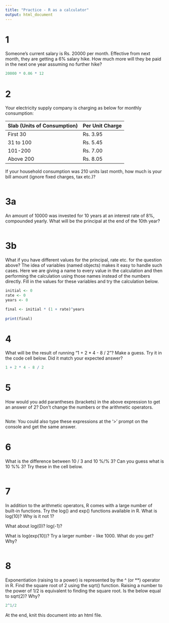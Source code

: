 ```yaml
---
title: "Practice - R as a calculator"
output: html_document
---
```


# 1

Someone's current salary is Rs. 20000 per month. Effective from next month, they are getting a 6% salary hike. How much more will they be paid in the next one year assuming no further hike?

```r
20000 * 0.06 * 12
```

# 2

Your electricity supply company is charging as below for monthly consumption:

Slab (Units of Consumption) | Per Unit Charge
--------------------------- | ---------------
First 30                    | Rs. 3.95        
31 to 100                   | Rs. 5.45       
101-200                     | Rs. 7.00       
Above 200                   | Rs. 8.05       

If your household consumption was 210 units last month, how much is your bill amount (ignore fixed charges, tax etc.)?

```r

```

# 3a

An amount of 10000 was invested for 10 years at an interest rate of 8%, compounded yearly. What will be the principal at the end of the 10th year?

```r

```

# 3b

What if you have different values for the principal, rate etc. for the question above? The idea of variables (named objects) makes it easy to handle such cases. Here we are giving a name to every value in the calculation and then performing the calculation using those names instead of the numbers directly. Fill in the values for these variables and try the calculation below.

```r
initial <- 0
rate <- 0
years <- 0

final <- initial * (1 + rate)^years
  
print(final)
```

# 4

What will be the result of running "1 + 2 * 4 - 8 / 2"? Make a guess. Try it in the code cell below. Did it match your expected answer?

```r
1 + 2 * 4 - 8 / 2
```

# 5

How would you add parantheses (brackets) in the above expression to get an answer of 2? Don't change the numbers or the arithmetic operators.

```r

```

Note: You could also type these expressions at the '>' prompt on the console and get the same answer.

# 6

What is the difference between 10 / 3 and 10 %/% 3? Can you guess what is 10 %% 3? Try these in the cell below.

```r

```

# 7

In addition to the arithmetic operators, R comes with a large number of built-in functions. Try the log() and exp() functions available in R. What is log(10)? Why is it not 1?

What about log(0)? log(-1)?

What is log(exp(10))? Try a larger number - like 1000. What do you get? Why?

```r

```

# 8

Exponentiation (raising to a power) is represented by the ^ (or **) operator in R. Find the square root of 2 using the sqrt() function. Raising a number to the power of 1/2 is equivalent to finding the square root. Is the below equal to sqrt(2)? Why?


```r
2^1/2
```

At the end, knit this document into an html file.
